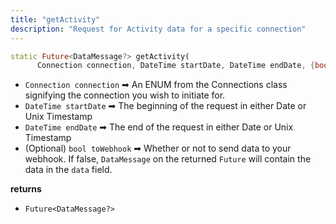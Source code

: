 ```yaml
---
title: "getActivity"
description: "Request for Activity data for a specific connection"
---
```

```dart dart
static Future<DataMessage?> getActivity(
      Connection connection, DateTime startDate, DateTime endDate, {bool toWebhook = true}) async

```

*   `Connection connection` ➡ An ENUM from the Connections class signifying the connection you wish to initiate for.
*   `DateTime startDate` ➡ The beginning of the request in either Date or Unix Timestamp
*   `DateTime endDate` ➡ The end of the request in either Date or Unix Timestamp
*   (Optional) `bool toWebhook` ➡ Whether or not to send data to your webhook. If false, `DataMessage` on the returned `Future` will contain the data in the `data` field.

**returns**

*   `Future<DataMessage?>`



